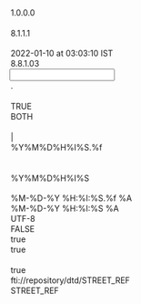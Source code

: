 <?xml version="1.0" encoding="UTF-8"?>

<MappingDef type="MSF" version="1.0">
  <Options>
    <Option key="MappingComment"/>
    <Option key="MappingVersion">1.0.0.0</Option>
    <Option key="MappingAuthor"/>
    <Option key="MessageTranslatorVersion">8.1.1.1</Option>
    <Option key="RCode"/>
    <Option key="LastChangedTms">2022-01-10 at 03:03:10 IST</Option>
    <Option key="MappingDesignerVersion">8.8.1.03</Option>
  </Options>
  <Input vendorType="VARIABLE">
    <Options>
      <Option key="DecimalSeparator">.</Option>
      <Option key="DDLName"/>
      <Option key="IsSingleCharDataDelimiter">TRUE</Option>
      <Option key="TrimFields">BOTH</Option>
      <Option key="NullIdentifiers"/>
      <Option key="InputDataDelimiter">|</Option>
      <Option key="TimeStampFormat">%Y%M%D%H%I%S.%f</Option>
      <Option key="QuotationMark"/>
      <Option key="MessageType"/>
      <Option key="DateTimeFormat">%Y%M%D%H%I%S</Option>
      <Option key="EscapeChar"/>
    </Options>
    <Layout>
      <Override/>
      <field decimals="0" desc="" excludedNullIdentifiers="" ident="Barrid" length="255" mandatory="false" mapable="true" match="false" multiple="false" name="Barrid" pattern="" pos="0" readonly="false" type="String"/>
      <field decimals="0" desc="" excludedNullIdentifiers="" ident="AssetIDType" length="255" mandatory="false" mapable="true" match="false" multiple="false" name="AssetIDType" pattern="" pos="0" readonly="false" type="String"/>
      <field decimals="0" desc="" excludedNullIdentifiers="" ident="AssetID" length="255" mandatory="false" mapable="true" match="false" multiple="false" name="AssetID" pattern="" pos="0" readonly="false" type="String"/>
      <field decimals="0" desc="" excludedNullIdentifiers="" ident="StartDate" length="255" mandatory="false" mapable="true" match="false" multiple="false" name="StartDate" pattern="" pos="0" readonly="false" type="String"/>
      <field decimals="0" desc="" excludedNullIdentifiers="" ident="EndDate" length="255" mandatory="false" mapable="true" match="false" multiple="false" name="EndDate" pattern="" pos="0" readonly="false" type="String"/>
    </Layout>
  </Input>
  <Output>
    <Options>
      <Option key="TimeStampOutputFormat">%M-%D-%Y %H:%I:%S.%f %A</Option>
      <Option key="DateTimeOutputFormat">%M-%D-%Y %H:%I:%S %A</Option>
      <Option key="OutputEncoding">UTF-8</Option>
      <Option key="DefaultEmptyNumericsToZero">FALSE</Option>
      <Option key="AddTZIndicators">true</Option>
      <Option key="AddVendorMnemonic">true</Option>
    </Options>
    <MappingFragments/>
    <OutputDef>
      <Node messageformat="GSREF" name="STREET_REF" type="message">
        <Options>
          <Option key="OutputEncoding"/>
          <Option key="AddTZIndicators">true</Option>
          <Option key="SystemId">fti://repository/dtd/STREET_REF</Option>
          <Option key="DocType">STREET_REF</Option>
        </Options>
        <Node name="USERID" type="attribute">
          <expr><![CDATA[return "GUEST";]]></expr>
        </Node>
        <Node name="HEADER" type="element">
          <Node name="CHECKLASTDBUPDATE" type="element">
            <Node name="VALUE" type="attribute">
              <expr><![CDATA[return "N";]]></expr>
            </Node>
          </Node>
          <Node name="CHGAPPRTYP" type="element">
            <Node name="VALUE" type="attribute">
              <expr><![CDATA[return "N";]]></expr>
            </Node>
          </Node>
          <Node name="CURRENTTIMESTAMP" type="element">
            <expr><![CDATA[return TimeStamp();]]></expr>
          </Node>
          <Node name="DATASOURCE" type="element">
            <Node name="VALUE" type="attribute">
              <expr><![CDATA[return "P72";]]></expr>
            </Node>
          </Node>
          <Node name="MAIN_ENTITY_ID" type="element">
            <Node name="VALUE" type="attribute">
              <expr><![CDATA[return Barrid;]]></expr>
            </Node>
          </Node>
          <Node name="MAIN_ENTITY_ID_CTXT_TYP" type="element">
            <Node name="VALUE" type="attribute">
              <expr><![CDATA[return "BARRA";]]></expr>
            </Node>
          </Node>
          <Node name="MSGCLASSIFICATION" type="element">
            <Node name="VALUE" type="attribute">
              <expr><![CDATA[return "PreProcessBARRAID";]]></expr>
            </Node>
          </Node>
          <Node name="USERID" type="element">
            <Node name="VALUE" type="attribute">
              <expr><![CDATA[return "BARRA";]]></expr>
            </Node>
          </Node>
        </Node>
        <Node name="BARRAPreProcessor" type="segment">
          <condition><![CDATA[if (((StrGreaterEqual(EndDate, Date2String(Now(), "%Y%M%D")) && StrLessEqual(StartDate, Date2String(Now(), "%Y%M%D"))) && !Strcmp(AssetIDType, "LOCALID")) && OneHasValue(Barrid))
	if (AssetIDType == "CINS")
		if (IsAlpha(AssetID, 1, 1))
			return "BARRAPreProcessor";
		else
			return "";
	else if (AssetIDType == "CUSIP")
		if (!IsAlpha(AssetID, 1, 1))
			return "BARRAPreProcessor";
		else
			return "";
	else
		return "BARRAPreProcessor";
else
	return "";]]></condition>
          <Node name="ACTION" type="attribute">
            <expr><![CDATA[return "UNKNOWN";]]></expr>
          </Node>
          <Node name="TYPE" type="attribute">
            <expr><![CDATA[return "BARRAPreProcessor";]]></expr>
          </Node>
          <Node name="BARRAID" type="element">
            <Node name="VALUE" type="attribute">
              <expr><![CDATA[return Barrid;]]></expr>
            </Node>
          </Node>
          <Node name="ASSETID" type="element">
            <Node name="VALUE" type="attribute">
              <expr><![CDATA[return AssetID;]]></expr>
            </Node>
          </Node>
          <Node name="ASSETIDTYPE" type="element">
            <Node name="VALUE" type="attribute">
              <expr><![CDATA[return AssetIDType;]]></expr>
            </Node>
          </Node>
          <Node name="STARTDATE" type="element">
            <Node name="INSERT_ONLY" type="attribute"/>
            <Node name="VALUE" type="attribute">
              <expr><![CDATA[return StartDate;]]></expr>
            </Node>
          </Node>
          <Node name="ENDDATE" type="element">
            <Node name="INSERT_ONLY" type="attribute"/>
            <Node name="VALUE" type="attribute">
              <expr><![CDATA[return EndDate;]]></expr>
            </Node>
          </Node>
        </Node>
      </Node>
    </OutputDef>
  </Output>
  <Translation/>
  <Expressions>
    <Expression enabled="true" ident="KeyStreaming">
      <expr><![CDATA[return Barrid;]]></expr>
    </Expression>
    <Expression enabled="false" ident="RecordIdentifier">
      <expr><![CDATA[return "";]]></expr>
    </Expression>
    <Expression enabled="false" ident="GSDMFiltering">
      <expr><![CDATA[return "";]]></expr>
    </Expression>
    <Expression enabled="false" ident="VDSFiltering">
      <expr><![CDATA[return "";]]></expr>
    </Expression>
  </Expressions>
</MappingDef>
